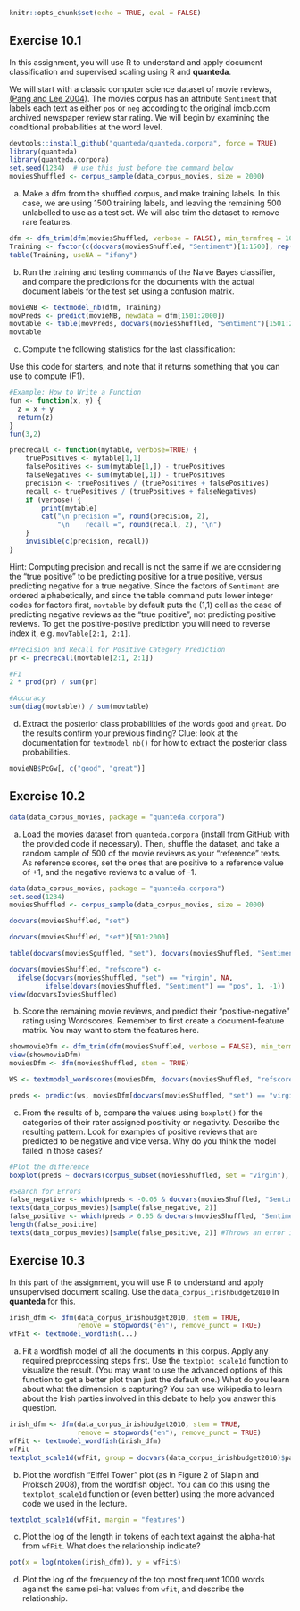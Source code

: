 ```{r setup, include=FALSE}
knitr::opts_chunk$set(echo = TRUE, eval = FALSE)
```


## Exercise 10.1

In this assignment, you will use R to understand and apply document classification and supervised scaling using R and **quanteda**.

We will start with a classic computer science dataset of movie reviews, [(Pang and Lee 2004)](http://www.cs.cornell.edu/home/llee/papers/cutsent.pdf). The movies corpus has an attribute `Sentiment` that labels each text as either `pos` or `neg` according to the original imdb.com archived newspaper review star rating.  We will begin by examining the conditional probabilities at the word level.

```{r}
devtools::install_github("quanteda/quanteda.corpora", force = TRUE)
library(quanteda)
library(quanteda.corpora)
set.seed(1234)  # use this just before the command below
moviesShuffled <- corpus_sample(data_corpus_movies, size = 2000)
```

a) Make a dfm from the shuffled corpus, and make training labels. In this case, we are using 1500 training labels, and leaving the remaining 500 unlabelled to use as a test set. We will also trim the dataset to remove rare features.

```{r}
dfm <- dfm_trim(dfm(moviesShuffled, verbose = FALSE), min_termfreq = 10)
Training <- factor(c(docvars(moviesShuffled, "Sentiment")[1:1500], rep(NA, 500)))
table(Training, useNA = "ifany")
```

b) Run the training and testing commands of the Naive Bayes classifier, and compare the predictions for the documents with the actual document labels for the test set using a confusion matrix.

```{r}
movieNB <- textmodel_nb(dfm, Training)
movPreds <- predict(movieNB, newdata = dfm[1501:2000])
movtable <- table(movPreds, docvars(moviesShuffled, "Sentiment")[1501:2000])
movtable
```

c) Compute the following statistics for the last classification:

Use this code for starters, and note that it returns something that you can use to compute \(F1\).

```{r}
#Example: How to Write a Function
fun <- function(x, y) {
  z = x + y
  return(z)
}
fun(3,2)

precrecall <- function(mytable, verbose=TRUE) {
    truePositives <- mytable[1,1]
    falsePositives <- sum(mytable[1,]) - truePositives
    falseNegatives <- sum(mytable[,1]) - truePositives
    precision <- truePositives / (truePositives + falsePositives)
    recall <- truePositives / (truePositives + falseNegatives)
    if (verbose) {
        print(mytable)
        cat("\n precision =", round(precision, 2), 
            "\n    recall =", round(recall, 2), "\n")
    }
    invisible(c(precision, recall))
}
```
    
Hint: Computing precision and recall is not the same if we are considering the "true positive" to be predicting positive for a true positive, versus predicting negative for a true negative.  Since the factors of `Sentiment` are ordered alphabetically, and since the table command puts lower integer codes for factors first, `movtable` by default puts the (1,1) cell as the case of predicting negative reviews as the "true positive", not predicting positive reviews.  To get the positive-postive prediction you will need to reverse index it, e.g. `movTable[2:1, 2:1]`.

```{r}
#Precision and Recall for Positive Category Prediction
pr <- precrecall(movtable[2:1, 2:1])

#F1
2 * prod(pr) / sum(pr)

#Accuracy
sum(diag(movtable)) / sum(movtable)
```

d) Extract the posterior class probabilities of the words `good` and `great`. Do the results confirm your previous finding? Clue: look at the documentation for `textmodel_nb()` for how to extract the posterior class probabilities.

```{r}
movieNB$PcGw[, c("good", "great")]
```

## Exercise 10.2

```{r}
data(data_corpus_movies, package = "quanteda.corpora")
```

a) Load the movies dataset from `quanteda.corpora` (install from GitHub with the provided code if necessary). Then, shuffle the dataset, and take a random sample of 500 of the movie reviews as your "reference" texts. As reference scores, set the ones that are positive to a reference value of +1, and the negative reviews to a value of -1.

```{r}
data(data_corpus_movies, package = "quanteda.corpora")
set.seed(1234)
moviesShuffled <- corpus_sample(data_corpus_movies, size = 2000)

docvars(moviesShuffled, "set")

docvars(moviesShuffled, "set")[501:2000]

table(docvars(moviesSguffled, "set"), docvars(moviesShuffled, "Sentiment"))

docvars(moviesShuffled, "refscore") <- 
  ifelse(docvars(moviesShuffled, "set") == "virgin", NA, 
         ifelse(dovars(moviesShuffled, "Sentiment") == "pos", 1, -1))
view(docvarsIoviesShuffled)
```

b) Score the remaining movie reviews, and predict their "positive-negative" rating using Wordscores. Remember to first create a document-feature matrix. You may want to stem the features here.

```{r}
showmovieDfm <- dfm_trim(dfm(moviesShuffled, verbose = FALSE), min_termfreq = 100)
view(showmovieDfm)
moviesDfm <- dfm(moviesShuffled, stem = TRUE)

WS <- textmodel_wordscores(moviesDfm, docvars(moviesShuffled, "refscore"))

preds <- predict(ws, moviesDfm[docvars(moviesShuffled, "set") == "virgin", ])
```

c) From the results of b, compare the values using `boxplot()` for the categories of their rater assigned positivity or negativity.  Describe the resulting pattern. Look for examples of positive reviews that are predicted to be negative and vice versa. Why do you think the model failed in those cases?

```{r}
#Plot the difference
boxplot(preds ~ docvars(corpus_subset(moviesShuffled, set = "virgin"), "Sentiment"), ylab = "Raw Wordscore")

#Search for Errors
false_negative <- which(preds < -0.05 & docvars(moviesShuffled, "Sentiment")[501:2000] == "pos")
texts(data_corpus_movies)[sample(false_negative, 2)]
false_positive <- which(preds > 0.05 & docvars(moviesShuffled, "Sentiment")[501:2000] == "neg")
length(false_positive)
texts(data_corpus_movies)[sample(false_positive, 2)] #Throws an error if false_positive is empty
```

## Exercise 10.3

In this part of the assignment, you will use R to understand and apply unsupervised document scaling. Use the `data_corpus_irishbudget2010` in **quanteda** for this.

```{r}
irish_dfm <- dfm(data_corpus_irishbudget2010, stem = TRUE, 
                 remove = stopwords("en"), remove_punct = TRUE)
wfFit <- textmodel_wordfish(...)
```

a) Fit a wordfish model of all the documents in this corpus. Apply any required preprocessing steps first. Use the `textplot_scale1d` function to visualize the result. (You may want to use the advanced options of this function to get a better plot than just the default one.) What do you learn about what the dimension is capturing? You can use wikipedia to learn about the Irish parties involved in this debate to help you answer this question.

```{r}
irish_dfm <- dfm(data_corpus_irishbudget2010, stem = TRUE, 
                 remove = stopwords("en"), remove_punct = TRUE)
wfFit <- textmodel_wordfish(irish_dfm)
wfFit
textplot_scale1d(wfFit, group = docvars(data_corpus_irishbudget2010)$party)
```

b) Plot the wordfish "Eiffel Tower" plot (as in Figure 2 of Slapin and Proksch 2008), from the wordfish object. You can do this using the `textplot_scale1d` function or (even better) using the more advanced code we used in the lecture.

```{r}
textplot_scale1d(wfFit, margin = "features")
```
c) Plot the log of the length in tokens of each text against the alpha-hat from `wfFit`. What does the relationship indicate?

```{r}
pot(x = log(ntoken(irish_dfm)), y = wfFit$)
```
d) Plot the log of the frequency of the top most frequent 1000 words against the same psi-hat values from `wfit`, and describe the relationship.

```{r}

```